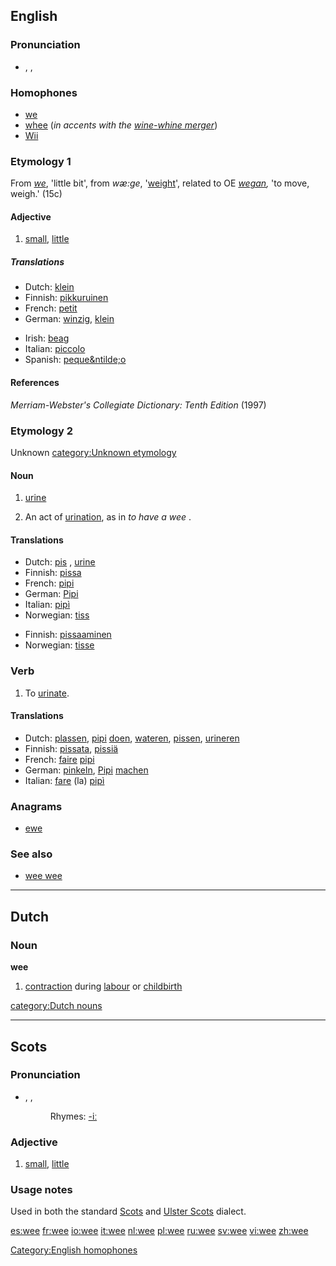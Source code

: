 ==English==
===Pronunciation===
*{{AHD|wē}}, {{IPA|/wiː/}}, {{SAMPA|/wi:/}}
{{rhymes|iː}}

===Homophones===
*[[we]]
*[[whee]] (''in accents with the [[wine-whine merger]]'')
*[[w:Wii|Wii]]
[[Category:English homophones]]

===Etymology 1===
From {{ME.}} ''[[we]]'', 'little bit', from {{OE.}}  ''wæ:ge'', '[[weight]]', related to OE ''[[wegan]],'' 'to move, weigh.' (15c)

====Adjective====
{{en-adj|weer|weest}}

# {{Scottish}} [[small]], [[little]]

=====Translations=====
{{trans-top|small, little}}
*Dutch: [[klein]]
*Finnish: [[pikkuruinen]]
*French: [[petit]]
*German: [[winzig]], [[klein]]
{{trans-mid}}
*Irish: [[beag]]
*Italian: [[piccolo]]
*Spanish: [[peque&ntilde;o]]
{{trans-bottom}}

====References====
''Merriam-Webster's Collegiate Dictionary: Tenth Edition'' (1997)

===Etymology 2===
Unknown [[category:Unknown etymology]]

====Noun====
{{en-noun|-}}

# {{context|colloquial|uncountable}} [[urine]]
# {{context|colloquial}} An act of [[urination]], as in ''to have a wee'' .

====Translations====
{{trans-top|urine}}
*Dutch: [[pis]] {{m}}, [[urine]] {{f}}
*Finnish: [[pissa]]
*French: [[pipi]] {{m}}
*German: [[Pipi]] {{n}}
*Italian: [[pipì]] {{f}}
*Norwegian: [[tiss]] {{n}}
{{trans-mid}}
{{trans-bottom}}

{{trans-top|act of urination}}
*Finnish: [[pissaaminen]]
*Norwegian: [[tisse]]
{{trans-mid}}
{{trans-bottom}}

===Verb===
{{en-verb|wees|weeing|weed|weed}}

# {{colloquial}} To [[urinate]].

====Translations====
{{trans-top|to urinate}}
*Dutch: [[plassen]], [[pipi]] [[doen]], [[wateren]], [[pissen]], [[urineren]]
*Finnish: [[pissata]], [[pissiä]]
*French: [[faire]] [[pipi]]
*German: [[pinkeln]], [[Pipi]] [[machen]]
*Italian: [[fare]] (la) [[pipì]]
{{trans-mid}}
{{trans-bottom}}

===Anagrams===
*[[ewe]]

===See also===
*[[wee wee]]

----

==Dutch==

===Noun===
'''wee''' {{f}}

# [[contraction]] during [[labour]] or [[childbirth]]

[[category:Dutch nouns]]

----

==Scots==

===Pronunciation===
*{{AHD|wē}}, {{IPA|/wiː/}}, {{SAMPA|/wi:/}}
*:Rhymes: [[Rhymes:English:-iː|-iː]]

===Adjective===
{{sco-adj}}

# [[small]], [[little]]

===Usage notes===
Used in both the standard [[Scots]] and [[Ulster Scots]] dialect.

[[es:wee]]
[[fr:wee]]
[[io:wee]]
[[it:wee]]
[[nl:wee]]
[[pl:wee]]
[[ru:wee]]
[[sv:wee]]
[[vi:wee]]
[[zh:wee]]
